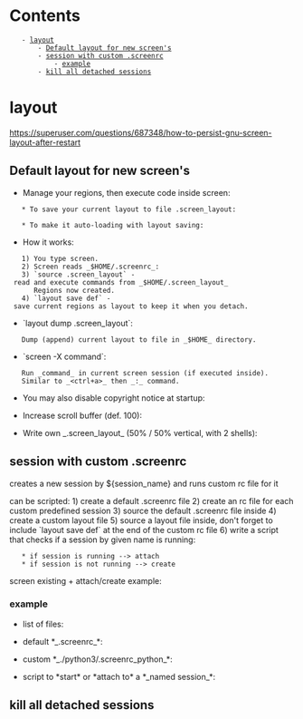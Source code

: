 = Contents =
    - [[#layout|layout]]
        - [[#layout#Default layout for new screen's|Default layout for new screen's]]
        - [[#layout#session with custom .screenrc|session with custom .screenrc]]
            - [[#layout#session with custom .screenrc#example|example]]
        - [[#layout#kill all detached sessions|kill all detached sessions]]

= layout =
https://superuser.com/questions/687348/how-to-persist-gnu-screen-layout-after-restart

== Default layout for new screen's ==
* Manage your regions, then execute code inside screen:
    * To save your current layout to file .screen_layout:
{{{bash
rm -f $HOME/.screen_layout
screen -X layout dump .screen_layout
}}}
    * To make it auto-loading with layout saving:
{{{bash
echo source .screen_layout  >> $HOME/.screenrc
echo layout save def >> $HOME/.screenrc
}}}

* How it works:
    1) You type screen.
    2) Screen reads _$HOME/.screenrc_:
    3) `source .screen_layout` - read and execute commands from _$HOME/.screen_layout_
       Regions now created.
    4) `layout save def` - save current regions as layout to keep it when you detach.

* `layout dump .screen_layout`:
    Dump (append) current layout to file in _$HOME_ directory.

* `screen -X command`:
    Run _command_ in current screen session (if executed inside).
    Similar to _<ctrl+a>_ then _:_ command.

* You may also disable copyright notice at startup:
{{{bash
echo startup_message off >> $HOME/.screenrc
}}}

* Increase scroll buffer (def. 100):
{{{bash
echo defscrollback 1000 >> $HOME/.screenrc
}}}

* Write own _.screen_layout_ (50% / 50% vertical, with 2 shells):
{{{bash
split -v
screen -t s1

focus
screen -t s2

focus
}}}

== session with custom .screenrc ==
creates a new session by ${session_name} and runs custom rc file for it
{{{bash
screen -S "${session_name}" -c ~/.screenrc_custom
}}}

can be scripted:
1) create a default .screenrc file
2) create an rc file for each custom predefined session
3) source the default .screenrc file inside
4) create a custom layout file
5) source a layout file inside, don't forget to include `layout save def` at the end of the custom rc file
6) write a script that checks if a session by given name is running:
    * if session is running --> attach
    * if session is not running --> create

screen existing + attach/create example:
{{{bash
if [[ $(screen -ls | grep "${session_name}") ]] ; then
    screen -x "${session_name}"
else
    screen -S "${session_name}" -c ~/.screenrc_custom
fi
}}}

=== example ===
* list of files:
{{{bash
.
├── python3/
│   └── .screenrc_python
├── screenpython*
└── .screenrc

1 directory, 5 files
}}}

* default *_.screenrc_*:
{{{bash
startup_message off
defscrollback 1000

shell /bin/bash
}}}

* custom *_./python3/.screenrc_python_*:
{{{bash
source .screenrc

split -v
resize 60%
screen -t 'edit' -X bash -c "cd ${HOME}/Programming/PYTHON3/bin/; vim"

focus
screen -t 'repl' -X /usr/bin/env python3

focus

layout save def
}}}

* script to *start* or *attach to* a *_named session_*:
{{{bash
#!/bin/bash

SCRIPT=$(readlink -m "$0")
SCRIPTPATH=$(dirname "${SCRIPT}")
SCREENRC=".screenrc"
SESSIONRC=".screenrc_python"
SESSIONLAYOUT=".screen_python_layout"
SESSION='python3'

if [[ ! -e "${HOME}/${SCREENRC}" ]] ; then
  echo -e "[\033[01;31e-\033[0m] - ${SCREENRC} missing in ${HOME}"
  echo -e "[\033[01;33ei\033[0m] - copying generic ${SCREENRC} to ${HOME}"
  cp "${SCRIPTPATH}/${SCREENRC}" "${HOME}/${SCREENRC}"
else
  echo -e "[\033[01;32e+\033[0m] - ${SCREENRC} found in ${HOME}"
fi

if [[ $(screen -ls | grep "${SESSION}") ]] ; then
  screen -x "${SESSION}"
else
  screen -S "${SESSION}" -c "${SCRIPTPATH}/${SESSION}/${SESSIONRC}"
fi
}}}


== kill all detached sessions ==
{{{bash
#!/bin/bash

screen -ls | grep Detached | cut -d. -f1 | awk '{print $1}' | xargs kill
}}}

